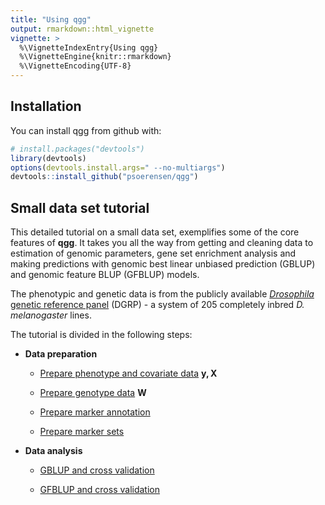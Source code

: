 ```yaml
---
title: "Using qgg"
output: rmarkdown::html_vignette
vignette: >
  %\VignetteIndexEntry{Using qgg}
  %\VignetteEngine{knitr::rmarkdown}
  %\VignetteEncoding{UTF-8}
---
```



## Installation

You can install qgg from github with:

```r
# install.packages("devtools")
library(devtools)
options(devtools.install.args=" --no-multiargs")
devtools::install_github("psoerensen/qgg")
```


## Small data set tutorial

This detailed tutorial on a small data set, exemplifies some of the core features of **qgg**. It takes you all the way from getting and cleaning data to estimation of genomic parameters, gene set enrichment analysis and making predictions with genomic best linear unbiased prediction (GBLUP) and genomic feature BLUP (GFBLUP) models.  
  
The phenotypic and genetic data is from the publicly available [*Drosophila* genetic reference panel](http://dgrp2.gnets.ncsu.edu/) (DGRP) - a system of 205 completely inbred *D. melanogaster* lines.  
  
The tutorial is divided in the following steps:
  
* **Data preparation**  
  
     + [Prepare phenotype and covariate data](http://psoerensen.github.io/qgg/articles/Prepare_Phenotype_Data_Starvation.html) $\mathbf{y, X}$  
  
     + [Prepare genotype data](http://psoerensen.github.io/qgg/articles/Prepare_Genotypes.html) $\mathbf{W}$  
  
     + [Prepare marker annotation](http://psoerensen.github.io/qgg/articles/Prepare_Annotation.html)  
  
     + [Prepare marker sets](http://psoerensen.github.io/qgg/articles/Prepare_Marker_Sets.html)
  
* **Data analysis**  

     + [GBLUP and cross validation](http://psoerensen.github.io/qgg/articles/GBLUP_cross_validation.html)  
  
     + [GFBLUP and cross validation](http://psoerensen.github.io/qgg/articles/GFBLUP_cross_validation.html)  
  
